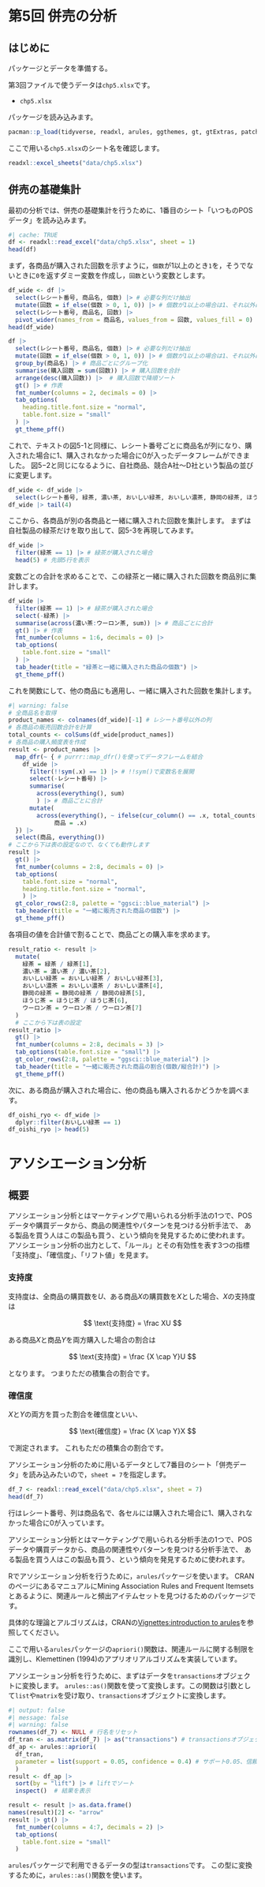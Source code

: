 
# 第5回 併売の分析

## はじめに

パッケージとデータを準備する。

第3回ファイルで使うデータは`chp5.xlsx`です。

- `chp5.xlsx`

パッケージを読み込みます。

```r
pacman::p_load(tidyverse, readxl, arules, ggthemes, gt, gtExtras, patchwork)
```

ここで用いる`chp5.xlsx`のシート名を確認します。

```r
readxl::excel_sheets("data/chp5.xlsx")
```

## 併売の基礎集計

最初の分析では、併売の基礎集計を行うために、1番目のシート「いつものPOSデータ」を読み込みます。

```r
#| cache: TRUE
df <- readxl::read_excel("data/chp5.xlsx", sheet = 1)
head(df)
```

まず，各商品が購入された回数を示すように，`個数`が1以上のとき`1`を，そうでないときに`0`を返すダミー変数を作成し，`回数`という変数とします。

```r
df_wide <- df |>
  select(レシート番号, 商品名, 個数) |> # 必要な列だけ抽出
  mutate(回数 = if_else(個数 > 0, 1, 0)) |> # 個数が1以上の場合は1、それ以外は0
  select(レシート番号, 商品名, 回数) |>
  pivot_wider(names_from = 商品名, values_from = 回数, values_fill = 0)
head(df_wide)
```




```r
df |>
  select(レシート番号, 商品名, 個数) |> # 必要な列だけ抽出
  mutate(回数 = if_else(個数 > 0, 1, 0)) |> # 個数が1以上の場合は1、それ以外は0
  group_by(商品名) |> # 商品ごとにグループ化
  summarise(購入回数 = sum(回数)) |> # 購入回数を合計
  arrange(desc(購入回数)) |>  # 購入回数で降順ソート
  gt() |> # 作表
  fmt_number(columns = 2, decimals = 0) |>
  tab_options(
    heading.title.font.size = "normal",
    table.font.size = "small"
  ) |>
  gt_theme_pff()
```




これで、テキストの図5-1と同様に、レシート番号ごとに商品名が列になり、購入された場合に1、購入されなかった場合に0が入ったデータフレームができました。
図5−2と同じになるように、自社商品、競合A社〜D社という製品の並びに変更します。




```r
df_wide <- df_wide |>
  select(レシート番号, 緑茶, 濃い茶, おいしい緑茶, おいしい濃茶, 静岡の緑茶, ほうじ茶, ウーロン茶)
df_wide |> tail(4)
```


ここから、各商品が別の各商品と一緒に購入された回数を集計します。
まずは自社製品の緑茶だけを取り出して、図5-3を再現してみます。


```r
df_wide |>
  filter(緑茶 == 1) |> # 緑茶が購入された場合
  head(5) # 先頭5行を表示
```


変数ごとの合計を求めることで、この緑茶と一緒に購入された回数を商品別に集計します。

```r
df_wide |>
  filter(緑茶 == 1) |> # 緑茶が購入された場合
  select(-緑茶) |>
  summarise(across(濃い茶:ウーロン茶, sum)) |> # 商品ごとに合計
  gt() |> # 作表
  fmt_number(columns = 1:6, decimals = 0) |>
  tab_options(
    table.font.size = "small"
  ) |>
  tab_header(title = "緑茶と一緒に購入された商品の個数") |>
  gt_theme_pff()
```



これを関数にして、他の商品にも適用し、一緒に購入された回数を集計します。

```r
#| warning: false
# 全商品名を取得
product_names <- colnames(df_wide)[-1] # レシート番号以外の列
# 各商品の販売回数合計を計算
total_counts <- colSums(df_wide[product_names])
# 各商品の購入頻度表を作成
result <- product_names |>
  map_dfr(~ { # purrr::map_dfr()を使ってデータフレームを結合
    df_wide |>
      filter(!!sym(.x) == 1) |> # !!sym()で変数名を展開
      select(-レシート番号) |>
      summarise(
        across(everything(), sum)
        ) |> # 商品ごとに合計
      mutate(
        across(everything(), ~ ifelse(cur_column() == .x, total_counts[.x], .)),
             商品 = .x)
  }) |>
  select(商品, everything())
# ここから下は表の設定なので、なくても動作します
result |>
  gt() |>
  fmt_number(columns = 2:8, decimals = 0) |>
  tab_options(
    table.font.size = "normal",
    heading.title.font.size = "normal",
    ) |>
  gt_color_rows(2:8, palette = "ggsci::blue_material") |>
  tab_header(title = "一緒に販売された商品の個数") |>
  gt_theme_pff() 
```



各項目の値を合計値で割ることで、商品ごとの購入率を求めます。

```r
result_ratio <- result |>
  mutate(
    緑茶 = 緑茶 / 緑茶[1],
    濃い茶 = 濃い茶 / 濃い茶[2],
    おいしい緑茶 = おいしい緑茶 / おいしい緑茶[3],
    おいしい濃茶 = おいしい濃茶 / おいしい濃茶[4],
    静岡の緑茶 = 静岡の緑茶 / 静岡の緑茶[5],
    ほうじ茶 = ほうじ茶 / ほうじ茶[6],
    ウーロン茶 = ウーロン茶 / ウーロン茶[7]
  )
  # ここから下は表の設定
result_ratio |>
  gt() |>
  fmt_number(columns = 2:8, decimals = 3) |>
  tab_options(table.font.size = "small") |>
  gt_color_rows(2:8, palette = "ggsci::blue_material") |>
  tab_header(title = "一緒に販売された商品の割合(個数/縦合計)") |>
  gt_theme_pff() 
```

次に、ある商品が購入された場合に、他の商品も購入されるかどうかを調べます。

```r
df_oishi_ryo <- df_wide |>
  dplyr::filter(おいしい緑茶 == 1)
df_oishi_ryo |> head(5)
```


# アソシエーション分析

## 概要


アソシエーション分析とはマーケティングで用いられる分析手法の1つで、POSデータや購買データから、商品の関連性やパターンを見つける分析手法で、
ある製品を買う人はこの製品も買う、という傾向を発見するために使われます。
アソシエーション分析の出力として、「ルール」とその有効性を表す3つの指標「支持度」、「確信度」、「リフト値」を見ます。

### 支持度

支持度は、全商品の購買数を$U$、ある商品$X$の購買数を$X$とした場合、$X$の支持度は

$$
\text{支持度} = \frac XU
$$

ある商品$X$と商品$Y$を両方購入した場合の割合は

$$
\text{支持度} = \frac {X \cap Y}U
$$

となります。
つまりただの積集合の割合です。

### 確信度

$X$と$Y$の両方を買った割合を確信度といい、

$$
\text{確信度} = \frac {X \cap Y}X
$$

で測定されます。
これもただの積集合の割合です。

アソシエーション分析のために用いるデータとして7番目のシート「併売データ」を読み込みたいので，`sheet = 7`を指定します。

```r
df_7 <- readxl::read_excel("data/chp5.xlsx", sheet = 7)
head(df_7)
```

行はレシート番号、列は商品名で、各セルには購入された場合に1、購入されなかった場合に0が入っています。



アソシエーション分析とはマーケティングで用いられる分析手法の1つで、POSデータや購買データから、商品の関連性やパターンを見つける分析手法で、
ある製品を買う人はこの製品も買う、という傾向を発見するために使われます。

Rでアソシエーション分析を行うために，`arules`パッケージを使います。
CRANのページにあるマニュアルにMining Association Rules and Frequent Itemsetsとあるように、関連ルールと頻出アイテムセットを見つけるためのパッケージです。

:::{.aside}
具体的な理論とアルゴリズムは，CRANの[Vignettes:introduction to arules](https://cran.r-project.org/web/packages/arules/vignettes/arules.pdf)を参照してください。
:::


ここで用いる`arules`パッケージの`apriori()`関数は、関連ルールに関する制限を識別し、Klemettinen (1994)のアプリオリアルゴリズムを実装しています。

アソシエーション分析を行うために、まずはデータを`transactions`オブジェクトに変換します。
`arules::as()`関数を使って変換します。この関数は引数として`list`や`matrix`を受け取り、`transactions`オブジェクトに変換します。

```r
#| output: false
#| message: false
#| warning: false
rownames(df_7) <- NULL # 行名をリセット
df_tran <- as.matrix(df_7) |> as("transactions") # transactionsオブジェクトに変換
df_ap <- arules::apriori(
  df_tran,
  parameter = list(support = 0.05, confidence = 0.4) # サポート0.05、信頼度0.4
  )
result <- df_ap |>
  sort(by = "lift") |> # liftでソート
  inspect()  # 結果を表示
```

```r
result <- result |> as.data.frame()
names(result)[2] <- "arrow"
result |> gt() |>
  fmt_number(columns = 4:7, decimals = 2) |>
  tab_options(
    table.font.size = "small"
  )
```

`arules`パッケージで利用できるデータの型は`transactions`です。
この型に変換するために，`arules::as()`関数を使います。





